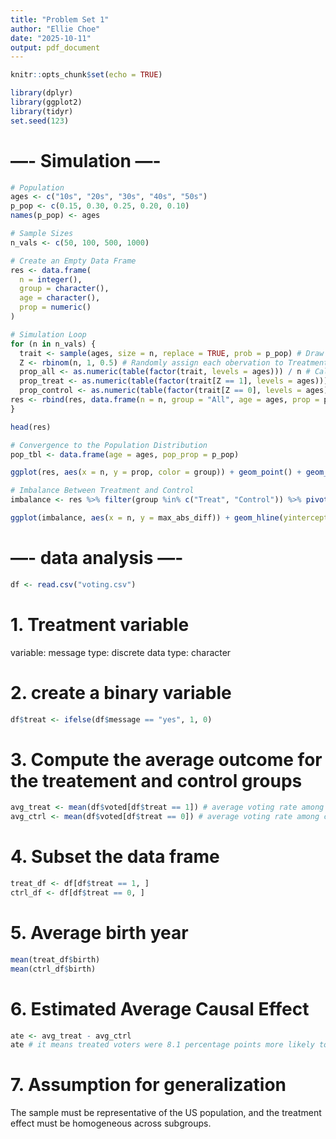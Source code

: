 ```yaml
---
title: "Problem Set 1"
author: "Ellie Choe"
date: "2025-10-11"
output: pdf_document
---
```


```r
knitr::opts_chunk$set(echo = TRUE)
```

```r
library(dplyr)
library(ggplot2)
library(tidyr)
set.seed(123)
```

# ---- Simulation ----
```r
# Population
ages <- c("10s", "20s", "30s", "40s", "50s")
p_pop <- c(0.15, 0.30, 0.25, 0.20, 0.10)
names(p_pop) <- ages
```

```r
# Sample Sizes 
n_vals <- c(50, 100, 500, 1000)

# Create an Empty Data Frame
res <- data.frame(
  n = integer(),
  group = character(),
  age = character(),
  prop = numeric()
)

# Simulation Loop
for (n in n_vals) {
  trait <- sample(ages, size = n, replace = TRUE, prob = p_pop) # Draw a random sample
  Z <- rbinom(n, 1, 0.5) # Randomly assign each obervation to Treatment (1) or Control (0)
  prop_all <- as.numeric(table(factor(trait, levels = ages))) / n # Calculate proportions for the entire sample
  prop_treat <- as.numeric(table(factor(trait[Z == 1], levels = ages))) / sum(Z == 1) # Calculate proportions within the Treatment group
  prop_control <- as.numeric(table(factor(trait[Z == 0], levels = ages))) / sum(Z == 0) # Calculate proportions within the Control group
res <- rbind(res, data.frame(n = n, group = "All", age = ages, prop = prop_all), data.frame(n = n, group = "Treat", age = ages, prop = prop_treat), data.frame(n = n, group = "Control", age = ages, prop = prop_control)) # Combine results 
}

head(res)
```
```r
# Convergence to the Population Distribution
pop_tbl <- data.frame(age = ages, pop_prop = p_pop)

ggplot(res, aes(x = n, y = prop, color = group)) + geom_point() + geom_line() + geom_hline(data = pop_tbl, aes(yintercept = pop_prop), linetype = 2, color = "black") + facet_wrap(~ age, nrow = 2) + labs(title = "Larger Samples -> Closer to Population Proportion", subtitle = "Dashed line = True population proportion", x = "Sample size (n)", y = "Proportion") + theme_minimal()
```

```r
# Imbalance Between Treatment and Control
imbalance <- res %>% filter(group %in% c("Treat", "Control")) %>% pivot_wider(names_from = group, values_from = prop) %>% mutate(abs_diff = abs(Treat - Control)) %>% group_by(n) %>% summarise(max_abs_diff = max(abs_diff), .groups = "drop")

ggplot(imbalance, aes(x = n, y = max_abs_diff)) + geom_hline(yintercept = 0, linetype = 2) + geom_point(size = 2) + geom_line() + labs(title = "Larger Samples -> Smaller Imbalance Between Treatment and Control", x = "Sample size (n)", y = "Max |Treat - Control| across age groups") + theme_minimal()
```

# ---- data analysis ----
```r
df <- read.csv("voting.csv")
```

# 1. Treatment variable
variable: message
type: discrete
data type: character

# 2. create a binary variable
```r
df$treat <- ifelse(df$message == "yes", 1, 0)
```

# 3. Compute the average outcome for the treatement and control groups
```r
avg_treat <- mean(df$voted[df$treat == 1]) # average voting rate among treated voters
avg_ctrl <- mean(df$voted[df$treat == 0]) # average voting rate among control voters. If avg_treat > avg_ctrl, the message increased turnout.
```

# 4. Subset the data frame
```r
treat_df <- df[df$treat == 1, ]
ctrl_df <- df[df$treat == 0, ]
```

# 5. Average birth year
```r
mean(treat_df$birth)
mean(ctrl_df$birth)
```

# 6. Estimated Average Causal Effect
```r
ate <- avg_treat - avg_ctrl
ate # it means treated voters were 8.1 percentage points more likely to vote.
```

# 7. Assumption for generalization
The sample must be representative of the US population, and the treatment effect must be homogeneous across subgroups.
